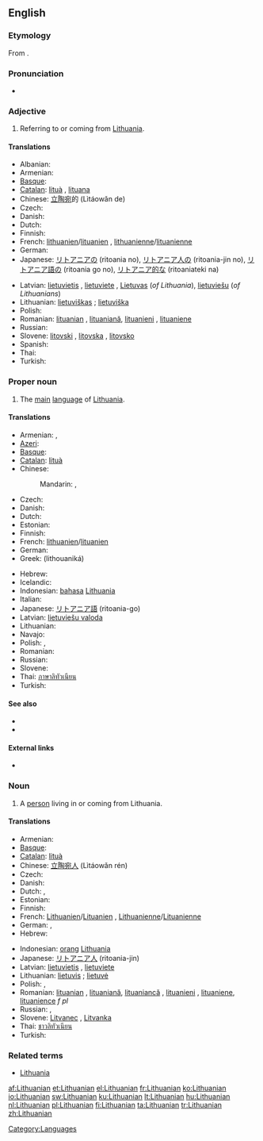{{interwiktionary|code=lt}}
{{wikipedia}}
==English==

===Etymology===
From {{suffix|Lithuania|an}}.

===Pronunciation===
* {{IPA|/ˌlɪθuˈeɪniən/}}
*: {{rhymes|eɪniən}}

===Adjective===
{{en-adj}}

# Referring to or coming from [[Lithuania]].

====Translations====
{{trans-top|referring to Lithuania}}
* Albanian: {{t|sq|lithuishte|m|xs=Albanian}}
* Armenian: {{t|hy|լիտվական|tr=litvakan}}
* [[Basque]]: {{t|eu|lituaniar|xs=Basque}}
* [[Catalan]]: [[lituà]] {{m}}, [[lituana]] {{f}}
* Chinese: [[立陶宛]]的 (Lìtáowǎn de)
* Czech: {{t-|cs|litevský|m}}
* Danish: {{t+|da|litauisk}}
* Dutch: {{t+|nl|Litouws|n}}
* Finnish: {{t+|fi|liettualainen}}
* French: [[lithuanien]]/[[lituanien]] {{m}}, [[lithuanienne]]/[[lituanienne]] {{f}}
* German: {{t+|de|litauisch}}
* Japanese: [[リトアニア]]の (ritoania no), [[リトアニア人]]の (ritoania-jin no), [[リトアニア語]]の (ritoania go no), [[リトアニア]][[的]]な (ritoaniateki na)
{{trans-mid}}
* Latvian: [[lietuvietis]] {{m}}, [[lietuviete]] {{f}}, [[Lietuvas]] (''of Lithuania''), [[lietuviešu]] (''of Lithuanians'')
* Lithuanian: [[lietuviškas]] {{m}}; [[lietuviška]] {{f}}
* Polish: {{t+|pl|litewski|m}}
* Romanian: [[lituanian]] {{m}}, [[lituaniană]]{{f}}, [[lituanieni]] {{p}}, [[lituaniene]] {{f|p}}
* Russian: {{t+|ru|литовский|m|tr=litóvskij}}
* Slovene: [[litovski]] {{m}}, [[litovska]] {{f}}, [[litovsko]] {{n}}
* Spanish: {{t+|es|lituano|m}}
* Thai: {{t+|th|ลิทัวเนีย}}
* Turkish: {{t|tr|Litvan}}
{{trans-bottom}}

===Proper noun===
{{en-proper noun}}

# The [[main]] [[language]] of [[Lithuania]].

====Translations====
{{trans-top|language}}
* Armenian: {{t-|hy|լիտվերեն|tr=litveren}}, {{t-|hy|լիտվաներեն|tr=litvaneren}}
* [[Azeri]]: {{t|az|Litva dili|xs=Azeri}}
* [[Basque]]: {{t|eu|lituaniera|xs=Basque}}
* [[Catalan]]: [[lituà]]
* Chinese:
*: Mandarin: {{t-|cmn|立陶宛語|sc=Hani}}, {{t-|cmn|立陶宛语|tr=Lìtáowǎnyǔ|sc=Hani}}
* Czech: {{t+|cs|litevština|f}}
* Danish: {{t+|da|litauisk}}
* Dutch: {{t+|nl|Litouws}}
* Estonian: {{t+|et|leedu keel}}
* Finnish: {{t+|fi|liettua|alt=liettuan}} {{t+|fi|kieli}}
* French: [[lithuanien]]/[[lituanien]] {{m}}
* German: {{t+|de|Litauisch|n}}
* Greek: {{t+|el|λιθουανικά|n|p}} (lithouaniká)
{{trans-mid}}
* Hebrew: {{t|he|ליטאית|alt=לִיטָאִית|tr=Lita'it}}
* Icelandic: {{t+|is|litháíska|f}}
* Indonesian: [[bahasa]] [[Lithuania]]
* Italian: {{t+|it|lituano|m}}
* Japanese: [[リトアニア語]] (ritoania-go)
* Latvian: [[lietuviešu valoda]]
* Lithuanian: {{t+|lt|lietuvių kalba|f|xs=Lithuanian}}
* Navajo: {{tø|nv|Łitʼoowę́ę́ bizaad}}
* Polish: {{t+|pl|język litewski}}, {{t+|pl|litewski}}
* Romanian: {{t-|ro|limba lituaniană|f}}
* Russian: {{t+|ru|литовский язык|m|tr=litóvskij jazýk}}
* Slovene: {{t-|sl|litovščina|f}}
* Thai: [[ภาษาลิทัวเนียน]]
* Turkish: {{t+|tr|Litvanca}}
{{trans-bottom}}

====See also====
* {{langcat}}
* {{langlist}}

====External links====
* {{ISO 639|link=Ethnologue|1code=lt|code=lit}}

===Noun===
{{en-noun}}

# A [[person]] living in or coming from Lithuania.

====Translations====
{{trans-top|person from Lithuania}}
* Armenian: {{t|hy|լիտվացի|tr=litvac’i}}
* [[Basque]]: {{t|eu|lituaniar|xs=Basque}}
* [[Catalan]]: [[lituà]] {{m}}
* Chinese: [[立陶宛人]] (Lìtáowǎn rén)
* Czech: {{t-|cs|Litevec|m}}
* Danish: {{t+|da|litauer}}
* Dutch: {{t-|nl|Litouwer|m}}, {{t-|nl|Litouwse|f}}
* Estonian: {{t-|et|leedulane}}
* Finnish: {{t+|fi|liettualainen}}
* French: [[Lithuanien]]/[[Lituanien]] {{m}}, [[Lithuanienne]]/[[Lituanienne]] {{f}}
* German: {{t+|de|Litauer|m}}, {{t+|de|Litauerin|f}}
* Hebrew: {{t|he|ליטאי|alt=לִיטָאִי|tr=Litai}}
{{trans-mid}}
* Indonesian: [[orang]] [[Lithuania]]
* Japanese: [[リトアニア人]] (ritoania-jin)
* Latvian: [[lietuvietis]] {{m}}, [[lietuviete]] {{f}}
* Lithuanian: [[lietuvis]] {{m}}; [[lietuvė]] {{f}}
* Polish: {{t+|pl|Litwin|m}}, {{t+|pl|Litwinka|f}}
* Romanian: [[lituanian]] {{m}}, [[lituaniană]], [[lituaniancă]] {{f}}, [[lituanieni]] {{p}}, [[lituaniene]], [[lituanience]] ''f pl''
* Russian: {{t+|ru|литовец|m}}, {{t+|ru|литовка|f}}
* Slovene: [[Litvanec]] {{m}}, [[Litvanka]] {{f}}
* Thai: [[ชาวลิทัวเนียน]]
* Turkish: {{t+|tr|Litvanyalı}}
{{trans-bottom}}

===Related terms===
* [[Lithuania]]

[[Category:Languages]]

[[af:Lithuanian]]
[[et:Lithuanian]]
[[el:Lithuanian]]
[[fr:Lithuanian]]
[[ko:Lithuanian]]
[[io:Lithuanian]]
[[sw:Lithuanian]]
[[ku:Lithuanian]]
[[lt:Lithuanian]]
[[hu:Lithuanian]]
[[nl:Lithuanian]]
[[pl:Lithuanian]]
[[fi:Lithuanian]]
[[ta:Lithuanian]]
[[tr:Lithuanian]]
[[zh:Lithuanian]]